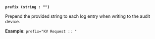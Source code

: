 <a id="audit-option-prefix" />

**`prefix (string : "")`**

Prepend the provided string to each log entry when writing to the audit device.

**Example**: `prefix="KV Request :: "`

